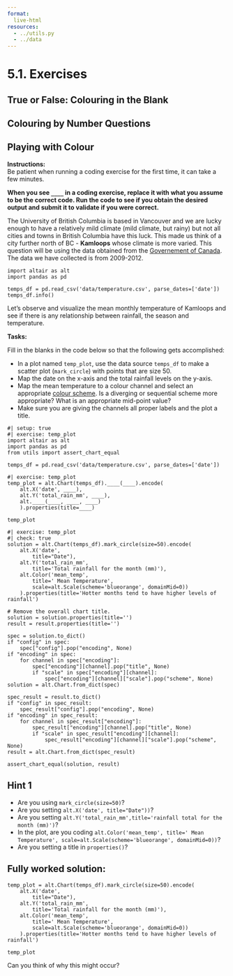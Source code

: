 ```yaml
---
format:
  live-html
resources:
  - ../utils.py
  - ../data
---
```


<script src='../../src/quiz.js'></script>  <!-- Only needed once per page -->

# 5.1. Exercises

## True or False: Colouring in the Blank

<div id='mcq1'></div> 
<script>
    generateQuiz(
        'mcq1',
        'True or False',
        'Some colour palettes and schemes may introduce a bias towards certain insights.',
        {
        'True': '',
        'False': 'It’s important to be careful since using a palette potentially can cause a slight bias towards seeing groupings where there are none.'
        },
        'True',
    );
</script>

<div id='mcq2'></div> 
<script>
    generateQuiz(
        'mcq2',
        'True or False',
        'When using colour to communicate changes in quantitative data, it’s better to use a scale with many different colours and hues.',
        {
        'True': 'It’s often better to use a palette with few colours designed specifically to distinguish a scale or a single colour with different saturations.',
        'False': ''
        },
        'False',
    );
</script>

## Colouring by Number Questions

<div id='mcq3'></div> 
<script>
    generateQuiz(
        'mcq3',
        'Question 1',
        'If you are plotting data for a particular variable where there is no difference in importance between the high and low values, which colour should be assigned to the highest variable given the colours below?',
        {
        '🔮- Indigo': 'Cool! This is the darkest colour and thus has the largest contrast with the background which gets assigned to the highest values.',
        '🧢 - Blue': 'We need to assign the colour with the most contrast to the highest values. Is this the darkest colour?',
        '♻️- Green': 'We need to assign the colour with the most contrast to the highest values. Is this the darkest colour?',
        '☀️- Yellow': 'We need to assign the colour with the most contrast to the highest values. Is this the darkest colour?'
        },
        '🔮- Indigo',
    );
</script>

<div id='mcq4'></div> 
<script>
    generateQuiz(
        'mcq4',
        'Question 2',
        'Which colour scheme is most appropriate for quantitative data that has a natural midpoint?',
        {
        'Sequential': 'Not quite. There is a better answer.',
        'Categorical': 'This is for categorical data! We asked for quantitative data!',
        'Diverging': 'Passing with flying colours!',
        'Rainbow': 'There is no pot of gold at the end of this rainbow.'
        },
        'Diverging',
    );
</script>

## Playing with Colour

**Instructions:**    
Be patient when running a coding exercise for the first time, it can take a few minutes. 

**When you see `____` in a coding exercise, replace it with what you assume to be the correct code. Run the code to see if you obtain the desired output
and submit it to validate if you were correct.**


The University of British Columbia is based in Vancouver and we are lucky enough to have a relatively mild climate (mild climate, but rainy) but not all cities and towns in British Columbia have this luck. This made us think of a city further north of BC - **Kamloops** whose climate is more varied. This question will be using the data obtained from the [Governement of Canada](https://climate.weather.gc.ca/). The data we have collected is from 2009-2012.

```pyodide
import altair as alt
import pandas as pd

temps_df = pd.read_csv('data/temperature.csv', parse_dates=['date'])
temps_df.info()
```

Let's observe and visualize the mean monthly temperature of Kamloops and see if there is any relationship between rainfall, the season and temperature. 

**Tasks:**

Fill in the blanks in the code below so that the following gets accomplished:


- In a plot named `temp_plot`, use the data source `temps_df` to make a scatter plot (`mark_circle`) with points that are size 50.
- Map the date on the x-axis and the total rainfall levels on the y-axis. 
- Map the mean temperature to a colour channel and select an appropriate [colour scheme](https://vega.github.io/vega/docs/schemes/). Is a diverging or sequential scheme more appropriate? What is an appropriate mid-point value?
- Make sure you are giving the channels all proper labels and the plot a title.

```pyodide
#| setup: true
#| exercise: temp_plot
import altair as alt
import pandas as pd
from utils import assert_chart_equal

temps_df = pd.read_csv('data/temperature.csv', parse_dates=['date'])
```

```pyodide
#| exercise: temp_plot
temp_plot = alt.Chart(temps_df).____(____).encode(
    alt.X('date', ____),
    alt.Y('total_rain_mm', ____),
    alt.____(____, ____, ____)
    ).properties(title=____)

temp_plot
```

```pyodide
#| exercise: temp_plot
#| check: true
solution = alt.Chart(temps_df).mark_circle(size=50).encode(
    alt.X('date', 
        title="Date"),
    alt.Y('total_rain_mm',
        title='Total rainfall for the month (mm)'),
    alt.Color('mean_temp',
        title=' Mean Temperature',
        scale=alt.Scale(scheme='blueorange', domainMid=0))
    ).properties(title='Hotter months tend to have higher levels of rainfall')

# Remove the overall chart title.
solution = solution.properties(title='')
result = result.properties(title='')

spec = solution.to_dict()
if "config" in spec:
    spec["config"].pop("encoding", None)
if "encoding" in spec:
    for channel in spec["encoding"]:
        spec["encoding"][channel].pop("title", None)
        if "scale" in spec["encoding"][channel]:
            spec["encoding"][channel]["scale"].pop("scheme", None)
solution = alt.Chart.from_dict(spec)

spec_result = result.to_dict()
if "config" in spec_result:
    spec_result["config"].pop("encoding", None)
if "encoding" in spec_result:
    for channel in spec_result["encoding"]:
        spec_result["encoding"][channel].pop("title", None)
        if "scale" in spec_result["encoding"][channel]:
            spec_result["encoding"][channel]["scale"].pop("scheme", None)
result = alt.Chart.from_dict(spec_result)

assert_chart_equal(solution, result)
```

:::: { .hint exercise="temp_plot"}
::: { .callout-note collapse="false"}

## Hint 1

- Are you using `mark_circle(size=50)`?
- Are you setting `alt.X('date', title="Date"))`?
- Are you setting `alt.Y('total_rain_mm',title='rainfall total for the month (mm)')`?
- In the  plot, are you coding `alt.Color('mean_temp', title=' Mean Temperature', scale=alt.Scale(scheme='blueorange', domainMid=0))`?
- Are you setting a title in `properties()`?


:::
::::

:::: { .solution exercise="temp_plot" }
::: { .callout-tip collapse="false"}

## Fully worked solution:

```pyodide
temp_plot = alt.Chart(temps_df).mark_circle(size=50).encode(
    alt.X('date', 
        title="Date"),
    alt.Y('total_rain_mm',
        title='Total rainfall for the month (mm)'),
    alt.Color('mean_temp',
        title=' Mean Temperature',
        scale=alt.Scale(scheme='blueorange', domainMid=0))
    ).properties(title='Hotter months tend to have higher levels of rainfall')

temp_plot
```

:::
::::

<div id='mcq5'></div> 
<script>
    generateQuiz(
        'mcq5',
        'Question',
        'Now that we can use colour to distinguish between hotter and colder months, do colder months tend to have higher or lower levels of rainfall?',
        {
        'Lower': '',
        'Higher': 'Maybe take a look at your graph?'
        },
        'Lower',
    );
</script>

Can you think of why this might occur?